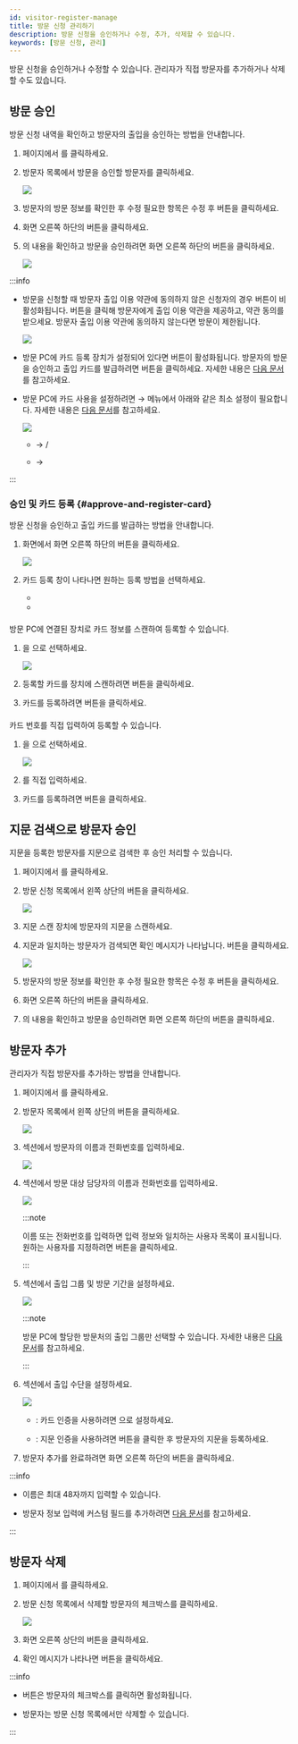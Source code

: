 ```yaml
---
id: visitor-register-manage
title: 방문 신청 관리하기
description: 방문 신청을 승인하거나 수정, 추가, 삭제할 수 있습니다.
keywords: [방문 신청, 관리]
---
```


방문 신청을 승인하거나 수정할 수 있습니다. 관리자가 직접 방문자를 추가하거나 삭제할 수도 있습니다.

## 방문 승인

방문 신청 내역을 확인하고 방문자의 출입을 승인하는 방법을 안내합니다.

1. <Cmd sid='shell.header.launcher' /> 페이지에서 <Cmd sid='shell.header.visitor' />를 클릭하세요.

1. 방문자 목록에서 방문을 승인할 방문자를 클릭하세요.

    <Image src='/img/biostarx-visitor-register-lists.png' />

1. 방문자의 방문 정보를 확인한 후 수정 필요한 항목은 수정 후 <Cmd sid='common.edit' product='2' /> 버튼을 클릭하세요.

1. 화면 오른쪽 하단의 <Cmd sid='visitor.status.checkIn' product='2' /> 버튼을 클릭하세요.

1. <Cmd sid='visitor.visitRegisterInfo' product='2' />의 내용을 확인하고 방문을 승인하려면 화면 오른쪽 하단의 <Cmd sid='button.checkin' product='2' /> 버튼을 클릭하세요.

    <Image src='/img/biostarx-visitor-register-item-approved.png' />

:::info

* 방문을 신청할 때 방문자 출입 이용 약관에 동의하지 않은 신청자의 경우 <Cmd sid='button.checkin' product='2' /> 버튼이 비활성화됩니다. <Cmd sid='visitor.term.watch' product='2' /> 버튼을 클릭해 방문자에게 출입 이용 약관을 제공하고, 약관 동의를 받으세요. 방문자 출입 이용 약관에 동의하지 않는다면 방문이 제한됩니다.

  <Image src='/img/visitor-register-manage-view-term.png' />

* 방문 PC에 카드 등록 장치가 설정되어 있다면 <Cmd sid='visitor.button.approveAndRegisterCard' product='2' /> 버튼이 활성화됩니다. 방문자의 방문을 승인하고 출입 카드를 발급하려면 <Cmd sid='visitor.button.approveAndRegisterCard' product='2' /> 버튼을 클릭하세요. 자세한 내용은 [다음 문서](#approve-and-register-card)를 참고하세요.

* 방문 PC에 카드 사용을 설정하려면 <Cmd sid='shell.header.setting' /> → <Cmd sid='shell.header.visitor' /> 메뉴에서 아래와 같은 최소 설정이 필요합니다. 자세한 내용은 [다음 문서](settings-visitor#settings-visitor)를 참고하세요.

  <Image src='/img/biostarx-visitor-settings-use-card.png' />

  * <Cmd sid='visitor.site' product='2' /> <Cmd sid='common.setting' product='2' /> → <Cmd sid='common.card' product='2' /> <Cmd sid='common.use' product='2' /> / <Cmd sid='user.cardType' product='2' />

  * <Cmd sid='visitor.pc.management' product='2' /> <Cmd sid='visitor.pc.setting' product='2' /> → <Cmd sid='common.card' product='2' /> <Cmd sid='setting.server.enrollment_device.device_name' product='2' />

:::

### 승인 및 카드 등록 {#approve-and-register-card}

방문 신청을 승인하고 출입 카드를 발급하는 방법을 안내합니다. 

1. <Cmd sid='visitor.visitRegisterInfo' product='2' /> 화면에서 화면 오른쪽 하단의 <Cmd sid='visitor.button.approveAndRegisterCard' product='2' /> 버튼을 클릭하세요.

    <Image src='/img/biostarx-visitor-register-item-approved-card.png' />

1. 카드 등록 창이 나타나면 원하는 등록 방법을 선택하세요.

    * <Cmd sid='common.registerByCardReader' product='2' />

    * <Cmd sid='common.enterManually' product='2' />

#### <Cmd sid='common.registerByCardReader' product='2' className='normal' />

방문 PC에 연결된 장치로 카드 정보를 스캔하여 등록할 수 있습니다.

1. <Cmd sid='common.registrationOption' product='2' />을 <Cmd sid='common.registerByCardReader' product='2' />으로 선택하세요.

    <Image src='/img/biostarx-visitor-register-item-approved-card-reader.png' />

1. 등록할 카드를 장치에 스캔하려면 <Cmd sid='common.readCard' product='2' /> 버튼을 클릭하세요.

1. 카드를 등록하려면 <Cmd sid='button.enroll' product='2' /> 버튼을 클릭하세요.


#### <Cmd sid='common.enterManually' product='2' className='normal' />

카드 번호를 직접 입력하여 등록할 수 있습니다.

1. <Cmd sid='common.registrationOption' product='2' />을 <Cmd sid='common.enterManually' product='2' />으로 선택하세요.

    <Image src='/img/biostarx-visitor-register-item-approved-card-manual.png' />

1. <Cmd sid='user.cardId' product='2' />를 직접 입력하세요.

1. 카드를 등록하려면 <Cmd sid='button.enroll' product='2' /> 버튼을 클릭하세요.


## 지문 검색으로 방문자 승인

지문을 등록한 방문자를 지문으로 검색한 후 승인 처리할 수 있습니다.

1. <Cmd sid='shell.header.launcher' /> 페이지에서 <Cmd sid='shell.header.visitor' />를 클릭하세요.

1. 방문 신청 목록에서 왼쪽 상단의 <Cmd sid='visitor.button.searchVisitorByFingerprint' product='2' /> 버튼을 클릭하세요.

    <Image src='/img/biostarx-visitor-list-search-fingerprint.png' />

1. 지문 스캔 장치에 방문자의 지문을 스캔하세요.

1. 지문과 일치하는 방문자가 검색되면 확인 메시지가 나타납니다. <Cmd sid='visitor.button.registerInformation' product='2' /> 버튼을 클릭하세요.

    <Image src='/img/biostarx-visitor-list-search-fingerprint-confirm.png' />

1. 방문자의 방문 정보를 확인한 후 수정 필요한 항목은 수정 후 <Cmd sid='common.edit' product='2' /> 버튼을 클릭하세요.

1. 화면 오른쪽 하단의 <Cmd sid='visitor.status.checkIn' product='2' /> 버튼을 클릭하세요.

1. <Cmd sid='visitor.visitRegisterInfo' product='2' />의 내용을 확인하고 방문을 승인하려면 화면 오른쪽 하단의 <Cmd sid='button.checkin' product='2' /> 버튼을 클릭하세요.


## 방문자 추가

관리자가 직접 방문자를 추가하는 방법을 안내합니다.

1. <Cmd sid='shell.header.launcher' /> 페이지에서 <Cmd sid='shell.header.visitor' />를 클릭하세요.

1. 방문자 목록에서 왼쪽 상단의 <IcAdd /> <Cmd sid='button.func.addVisitor' product='2' /> 버튼을 클릭하세요.

    <Image src='/img/biostarx-visitor-register-lists-add.png' />

1. <Cmd sid='common.visitor' product='2' /> 섹션에서 방문자의 이름과 전화번호를 입력하세요.

    <Image src='/img/biostarx-visitor-register-lists-add-visitor-info.png' />

1. <Cmd sid='visitor.host' product='2' /> 섹션에서 방문 대상 담당자의 이름과 전화번호를 입력하세요.

    <Image src='/img/biostarx-visitor-register-lists-add-admin-info.png' />

    :::note

    이름 또는 전화번호를 입력하면 입력 정보와 일치하는 사용자 목록이 표시됩니다. 원하는 사용자를 지정하려면 <Cmd sid='button.choose' product='2' /> 버튼을 클릭하세요.

    :::

1. <Cmd sid='visitor.accessInfo' product='2' /> 섹션에서 출입 그룹 및 방문 기간을 설정하세요.

    <Image src='/img/biostarx-visitor-register-lists-add-access-info.png' />

    :::note

    방문 PC에 할당한 방문처의 출입 그룹만 선택할 수 있습니다. 자세한 내용은 [다음 문서](settings-visitor#settings-visitor-site)를 참고하세요.

    :::

1. <Cmd sid='common.credential' product='2' /> 섹션에서 출입 수단을 설정하세요.

    <Image src='/img/biostarx-visitor-register-lists-add-credential.png' />

    * <Cmd sid='common.card' product='2' />: 카드 인증을 사용하려면 <Cmd sid='visitor.request' product='2' />으로 설정하세요.

    * <Cmd sid='common.fingerPrint' product='2' />: 지문 인증을 사용하려면 <Cmd sid='button.addFingerprint' product='2' /> 버튼을 클릭한 후 방문자의 지문을 등록하세요.

1. 방문자 추가를 완료하려면 화면 오른쪽 하단의 <Cmd sid='button.register' product='2' /> 버튼을 클릭하세요.

:::info

* 이름은 최대 48자까지 입력할 수 있습니다.

* 방문자 정보 입력에 커스텀 필드를 추가하려면 [다음 문서](settings-visitor#settings-visitor-custom-field)를 참고하세요.

:::


## 방문자 삭제

1. <Cmd sid='shell.header.launcher' /> 페이지에서 <Cmd sid='shell.header.visitor' />를 클릭하세요.

1. 방문 신청 목록에서 삭제할 방문자의 체크박스를 클릭하세요.

    <Image src='/img/biostarx-visitor-register-lists-remove-visitor.png' />

1. 화면 오른쪽 상단의 <Cmd sid='button.func.deleteVisitor' product='2' /> 버튼을 클릭하세요.

1. 확인 메시지가 나타나면 <Cmd sid='button.yes' product='2' /> 버튼을 클릭하세요.

:::info

* <Cmd sid='button.func.deleteVisitor' product='2' /> 버튼은 방문자의 체크박스를 클릭하면 활성화됩니다.

* 방문자는 방문 신청 목록에서만 삭제할 수 있습니다.

:::